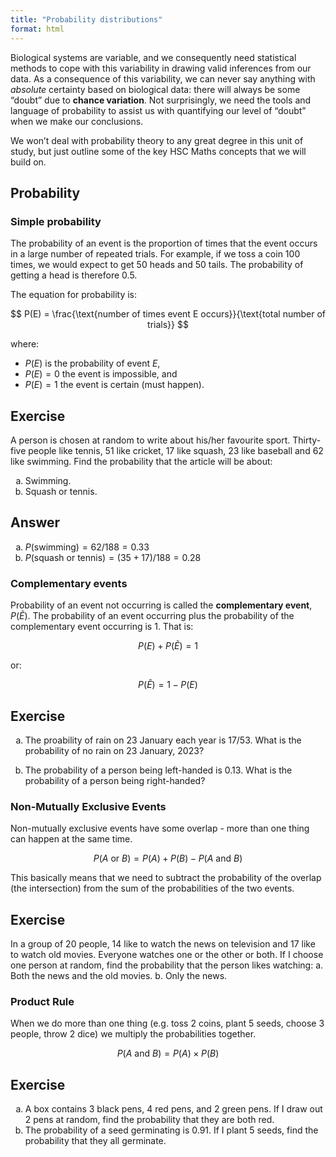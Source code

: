 ```yaml
---
title: "Probability distributions"
format: html
---
```


Biological systems are variable, and we consequently need statistical methods to cope with this variability in drawing valid inferences from our data. As a consequence of this variability, we can never say anything with *absolute* certainty based on biological data: there will always be some “doubt” due to **chance variation**. Not surprisingly, we need the tools and language of probability to assist us with quantifying our level of “doubt” when we make our conclusions.

:::{.callout-note}
We won't deal with probability theory to any great degree in this unit of study, but just outline some of the key HSC Maths concepts that we will build on.
:::

## Probability

### Simple probability

The probability of an event is the proportion of times that the event occurs in a large number of repeated trials. For example, if we toss a coin 100 times, we would expect to get 50 heads and 50 tails. The probability of getting a head is therefore 0.5.

The equation for probability is:

:::{.callout-important appearance="minimal"}
$$ P(E) = \frac{\text{number of times event E occurs}}{\text{total number of trials}} $$ 
:::

where:

- $P(E)$ is the probability of event $E$,
- $P(E) = 0$ the event is impossible, and
- $P(E) = 1$ the event is certain (must happen).

:::{.callout-tip}
## Exercise
A person is chosen at random to write about his/her favourite sport. Thirty-five people like tennis, 51 like cricket, 17 like squash, 23 like baseball and 62 like swimming. Find the probability that the article will be about:

a) Swimming.
b) Squash or tennis.
:::

:::{.callout-tip appearance="simple" collapse="true"}
## Answer

a. $P(\text{swimming}) = 62/188 = 0.33$
b. $P(\text{squash or tennis}) = (35 + 17)/188 = 0.28$
:::

### Complementary events

Probability of an event not occurring is called the **complementary event**, $P(\tilde{E})$. The probability of an event occurring plus the probability of the complementary event occurring is 1. That is:

$$ P(E) + P(\tilde{E}) = 1 $$

or:

$$ P(\tilde{E}) = 1 - P(E)$$

:::{.callout-tip}
## Exercise

a. The proability of rain on 23 January each year is $17/53$. What is the probability of no rain on 23 January, 2023?

b. The probability of a person being left-handed is $0.13$. What is the probability of a person being right-handed?

:::


### Non-Mutually Exclusive Events

Non-mutually exclusive events have some overlap - more than one thing can happen at the same time.

$$ P(A \text{ or } B) = P(A) + P(B) - P(A \text{ and } B) $$

This basically means that we need to subtract the probability of the overlap (the intersection) from the sum of the probabilities of the two events.

:::{.callout-tip}
## Exercise
In a group of 20 people, 14 like to watch the news on television and 17 like to watch old movies. Everyone watches one or the other or both. If I choose one person at random, find the probability that the person likes watching:
a. Both the news and the old movies.
b. Only the news.
:::

### Product Rule

When we do more than one thing (e.g. toss 2 coins, plant 5 seeds, choose 3 people, throw 2 dice) we multiply the probabilities together.

$$ P(A \text{ and } B) = P(A) \times P(B) $$


:::{.callout-tip}
## Exercise

a. A box contains 3 black pens, 4 red pens, and 2 green pens. If I draw out 2 pens at random, find the probability that they are both red.
b. The probability of a seed germinating is 0.91. If I plant 5 seeds, find the probability that they all germinate. 
:::